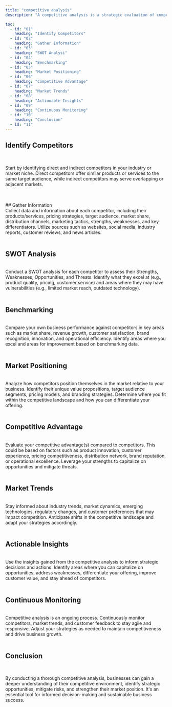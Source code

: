 ```yaml
---
title: "competitive analysis"
description: "A competitive analysis is a strategic evaluation of competitors within an industry or market segment to identify strengths, weaknesses, opportunities, and threats. It provides valuable insights for businesses to understand their competitive landscape, benchmark performance, and make informed decisions. Here's a structured approach to conducting a competitive analysis:"

toc:
  - id: "01"
    heading: "Identify Competitors"
  - id: "02"
    heading: "Gather Information"
  - id: "03"
    heading: "SWOT Analysi"
  - id: "04"
    heading: "Benchmarking"
  - id: "05"
    heading: "Market Positioning"
  - id: "06"
    heading: "Competitive Advantage"
  - id: "07"
    heading: "Market Trends"
  - id: "08"
    heading: "Actionable Insights"
  - id: "09"
    heading: "Continuous Monitoring"
  - id: "10"
    heading: "Conclusion"
  - id: "11"
---
```


## Identify Competitors

<br />

Start by identifying direct and indirect competitors in your industry or market niche. Direct competitors offer similar products or services to the same target audience, while indirect competitors may serve overlapping or adjacent markets.

<br />
<br />
## Gather Information

<br />
Collect data and information about each competitor, including their products/services,
pricing strategies, target audience, market share, distribution channels, marketing
tactics, strengths, weaknesses, and key differentiators. Utilize sources such as
websites, social media, industry reports, customer reviews, and news articles.
<br />
<br />

## SWOT Analysis

<br />
Conduct a SWOT analysis for each competitor to assess their Strengths, Weaknesses,
Opportunities, and Threats. Identify what they excel at (e.g., product quality, pricing,
customer service) and areas where they may have vulnerabilities (e.g., limited market
reach, outdated technology).
<br />
<br />

## Benchmarking

<br />
Compare your own business performance against competitors in key areas such as market
share, revenue growth, customer satisfaction, brand recognition, innovation, and
operational efficiency. Identify areas where you excel and areas for improvement
based on benchmarking data.
<br />
<br />

## Market Positioning

<br />
Analyze how competitors position themselves in the market relative to your business.
Identify their unique value propositions, target audience segments, pricing models,
and branding strategies. Determine where you fit within the competitive landscape
and how you can differentiate your offering.
<br />
<br />

## Competitive Advantage

<br />
Evaluate your competitive advantage(s) compared to competitors. This could be based
on factors such as product innovation, customer experience, pricing competitiveness,
distribution network, brand reputation, or operational excellence. Leverage your
strengths to capitalize on opportunities and mitigate threats.
<br />
<br />

## Market Trends

<br />
Stay informed about industry trends, market dynamics, emerging technologies, regulatory
changes, and customer preferences that may impact competition. Anticipate shifts
in the competitive landscape and adapt your strategies accordingly.
<br />
<br />

## Actionable Insights

<br />
Use the insights gained from the competitive analysis to inform strategic decisions
and actions. Identify areas where you can capitalize on opportunities, address weaknesses,
differentiate your offering, improve customer value, and stay ahead of competitors.
<br />
<br />

## Continuous Monitoring

<br />
Competitive analysis is an ongoing process. Continuously monitor competitors, market
trends, and customer feedback to stay agile and responsive. Adjust your strategies
as needed to maintain competitiveness and drive business growth.
<br />
<br />

## Conclusion

<br />

By conducting a thorough competitive analysis, businesses can gain a deeper understanding of their competitive environment, identify strategic opportunities, mitigate risks, and strengthen their market position. It's an essential tool for informed decision-making and sustainable business success.
